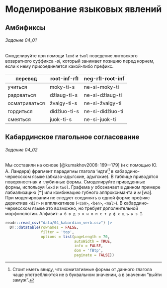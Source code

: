 # Моделирование языковых явлений

## Амбификсы

::: {.callout-note}

###### Задание 04_01

Смоделируйте при помощи `lexd` и `twol` поведение литовского возвратного суффикса -*si*, который занимает позицию перед корнем, если к нему присоединяется какой-либо префикс.

| перевод       | root-inf-rfl | neg-rfl-root-inf |
|---------------|--------------|------------------|
| учиться       | moky-ti-s    | ne-si-moky-ti    |
| радоваться    | džiaug-ti-s  | ne-si-džiaug-ti  |
| осматриваться | žvalgy-ti-s  | ne-si-žvalgy-ti  |
| гордиться     | didžiuo-ti-s | ne-si-didžiuo-ti |
| смеяться      | juok-ti-s    | ne-si-juok-ti    |

:::

## Кабардинское глагольное согласование

::: {.callout-note}

###### Задание 04_02

Мы составили на основе [@kumakhov2006: 169--179] (и с помощью Ю. А. Ландера) фрагмент парадигмы глагола 'идти'[^comitative] в кабардино-черкесском языке (абхазо-адыгские, адыгские). В таблице приводятся поверхностная и глубинные формы. Смоделируйте приведенные формы, используя `lexd` и `twol`. Графема *у* обозначает в данном примере лабиализацию [ʷ] или комбинацию губного аппроксиманта и *ы* [wə]. При моделировании не следует соединять в одной форме префикс дериктива `<dir>` и аппликативов (`<com>`, `<ben>`, `<mal>`). В кабардино-черкесском языке это возможно, но требует дополнительной морфонологии. Алфавит: `а б в д з к н о п с т у ф х щ ъ ы э I`.

```r
readr::read_csv("data/04_kabardian_verb.csv") |> 
  DT::datatable(rownames = FALSE, 
                filter = 'top', 
                options = list(pageLength = 70, 
                               autoWidth = TRUE, 
                               info = FALSE,
                               dom = 'fBtp',
                               paginate = FALSE))
```

[^comitative]: Стоит иметь ввиду, что комитативные формы от данного глагола чаще употребляются не в буквальном значении, а в значении "выйти замуж".

:::